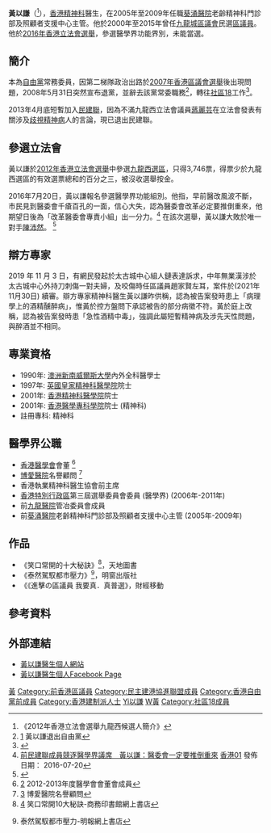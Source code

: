 {{Infobox_officeholder
| name = 黃以謙醫生<br /><small>Dr Wong Yee Him John </small>
| image name = 
| width = 200
| Sex = 男
| now = 
| office = 九龍城區議員 (太子)<ref>[http://www.districtcouncils.gov.hk/klc/tc/2012_2015/member_details.html#top] {{Wayback|url=http://www.districtcouncils.gov.hk/klc/tc/2012_2015/member_details.html#top |date=20150418012553 }} 九龍城區議會成員資料</ref>
| term_start = 2000年1月1日
| term_end = 2015年12月31日
| date of birth  = {{birth year and age|1965}}
| place of birth = {{HKG-1910}}
| party = 
| educate =
*[[拔萃男書院|拔萃男書院]] <br /><span style="color: blue;">(1978年-1982年)</span>
*[[澳洲|澳洲]][[新南威爾斯大學|新南威爾斯大學]]醫學院<br /><span style="color: blue;"></span>
| past =
*[[九龍城|九龍城]](太子)民選區議員 <br /><span style="color: blue;">(2000年-2015年)</span>
*[[市區重建局|市區重建局]]非執行董事
*龍城分區委員會委員
*智經之友會董
*[[社區18|C18]] 成員
*[[上訴委員團_(城市規劃)|上訴委員團 (城市規劃)]]委員
*[[自置居所津貼上訴委員會|自置居所津貼上訴委員會]]委員
*[[自由黨|自由黨]]常務委員 <br /><span style="color: blue;">(2000年-2008年)</span>
*[[西九新動力|西九新動力]] 成員 <ref>[http://news.sina.com.hk/news/2/1/1/2716187/1.html 黃以謙同梁美芬劃清界線]{{dead link|date=2018年5月 |bot=InternetArchiveBot |fix-attempted=yes }}</ref>
*[[消費者委員會|消費者委員會]]成員 (曾任研究及測試小組主席)
*[[安老事務委員會|安老事務委員會]]委員
*城市規劃上訴委員會委員
*暴力及傷亡賠償委員會委員
*香港老人癡呆症協會秘書
*水質諮詢委員會委員
*禁毒常委會戒毒治療及康復小組成員
*私人執業精神科醫生（2009年－）
}}

'''黃以謙'''（{{bd|1965年||||W黃}}<ref>《2012年香港立法會選舉九龍西候選人簡介》</ref>），[[香港|香港]][[精神科|精神科]]醫生，在2005年至2009年任職[[葵涌|葵涌醫院]]老齡精神科門診部及照顧者支援中心主管。他於2000年至2015年曾任[[九龍城區議會|九龍城區議會]]民選[[區議員|區議員]]。他於[[2016年香港立法會選舉|2016年香港立法會選舉]]，參選醫學界功能界別，未能當選。

== 簡介 ==
本為[[自由黨_(香港)|自由黨]]常務委員，因第二梯隊政治出路於[[2007年香港區議會選舉|2007年香港區議會選舉]]後出現問題，2008年5月31日突然宣布退黨，並辭去該黨常委職務<ref>[http://news.sina.com.hk/cgibin/nw/show.cgi/249/3/1/757123/1.html]{{Dead link|date=2019年12月 |bot=InternetArchiveBot |fix-attempted=yes }} 黃以謙退出自由黨</ref>，轉往[[社區18|社區18]]工作<ref>{{Cite web |url=http://www.c18.com.hk/page/introduction/structure/structure.html |title=存档副本 |access-date=2012-07-23 |archive-url=https://web.archive.org/web/20130730033059/http://c18.com.hk/page/introduction/structure/structure.html |archive-date=2013-07-30 |dead-url=yes }}</ref>。

2013年4月底短暫加入[[民建聯|民建聯]]，因為不滿九龍西立法會議員[[蔣麗芸|蔣麗芸]]在立法會發表有關涉及[[歧視|歧視]][[精神病|精神病]]人的言論，現已退出民建聯。

== 參選立法會 ==
黃以謙於[[2012年香港立法會選舉|2012年香港立法會選舉]]中參選[[九龍西選區|九龍西選區]]，只得3,746票，得票少於九龍西選區的有效選票總和的百分之三，被沒收選舉按金。

2016年7月20日，黃以謙報名參選醫學界功能組別。他指，早前醫改風波不斷，市民見到醫委會千瘡百孔的一面，信心大失，認為醫委會改革必定要推倒重來，他期望日後為「改革醫委會專責小組」出一分力。<ref>[http://www.hk01.com/%E7%AB%8B%E6%B3%95%E6%9C%83%E9%81%B8%E8%88%89/32631/%E5%89%8D%E6%B0%91%E5%BB%BA%E8%81%AF%E6%88%90%E5%93%A1%E7%AB%B6%E9%80%90%E9%86%AB%E5%AD%B8%E7%95%8C%E8%AD%B0%E5%B8%AD-%E9%BB%83%E4%BB%A5%E8%AC%99-%E9%86%AB%E5%A7%94%E6%9C%83%E4%B8%80%E5%AE%9A%E8%A6%81%E6%8E%A8%E5%80%92%E9%87%8D%E4%BE%86 前民建聯成員競逐醫學界議席　黃以謙：醫委會一定要推倒重來] {{Wayback|url=http://www.hk01.com/%E7%AB%8B%E6%B3%95%E6%9C%83%E9%81%B8%E8%88%89/32631/%E5%89%8D%E6%B0%91%E5%BB%BA%E8%81%AF%E6%88%90%E5%93%A1%E7%AB%B6%E9%80%90%E9%86%AB%E5%AD%B8%E7%95%8C%E8%AD%B0%E5%B8%AD-%E9%BB%83%E4%BB%A5%E8%AC%99-%E9%86%AB%E5%A7%94%E6%9C%83%E4%B8%80%E5%AE%9A%E8%A6%81%E6%8E%A8%E5%80%92%E9%87%8D%E4%BE%86 |date=20170305002609 }} [[香港01|香港01]] 發佈日期： 2016-07-20</ref> 在該次選舉，黃以謙大敗於唯一對手[[陳沛然|陳沛然]]。 <ref>{{Cite web |url=http://hk.apple.nextmedia.com/legco2016/result/all |title=存档副本 |access-date=2016-09-06 |archive-date=2017-10-17 |archive-url=https://web.archive.org/web/20171017181937/http://hk.apple.nextmedia.com/legco2016/result/all |dead-url=no }}</ref>

== 辯方專家 ==
2019 年 11 月 3 日，有網民發起於太古城中心組人鏈表達訴求，中年無業漢涉於太古城中心外持刀刺傷一對夫婦，及咬傷時任區議員趙家賢左耳，案件於(2021年11月30日) 續審。辯方專家精神科醫生黃以謙昨供稱，認為被告案發時患上「病理學上的酒精醺醉病」，惟黃於控方盤問下承認被告的部分病徵不符。黃於庭上改稱，認為被告案發時患「急性酒精中毒」，強調此屬短暫精神病及涉先天性問題，與醉酒並不相同。

== 專業資格 ==
* 1990年: [[澳洲|澳洲]][[新南威爾斯大學|新南威爾斯大學]]內外全科醫學士
* 1997年: [[英國皇家精神科醫學院|英國皇家精神科醫學院]]院士
* 2001年: [[香港精神科醫學院|香港精神科醫學院]]院士
* 2001年: [[香港醫學專科學院|香港醫學專科學院]]院士 (精神科)
* 註冊專科: 精神科

== 醫學界公職 ==
*[[香港醫學會|香港醫學會]]會董 <ref>[http://www.hkma.org/chinese/about/about.html]{{dead link|date=2018年5月 |bot=InternetArchiveBot |fix-attempted=yes }} 2012-2013年度醫學會會董會成員</ref>
*[[博愛醫院|博愛醫院]]名譽顧問 <ref>[http://www.pokoi.org.hk/tc/councilmember4.aspx] {{Wayback|url=http://www.pokoi.org.hk/tc/councilmember4.aspx |date=20120804212004 }} 博愛醫院名譽顧問</ref>
*香港執業精神科醫生協會前主席
*[[香港特別行政區|香港特別行政區]]第三屆選舉委員會委員 (醫學界) (2006年-2011年)</span>
*前[[九龍醫院|九龍醫院]]管冶委員會成員
*前[[葵涌醫院|葵涌醫院]]老齡精神科門診部及照顧者支援中心主管 (2005年-2009年)</span>

== 作品 ==
*《笑口常開的十大秘訣》<ref>[http://www.cp1897.com.hk/product_info.php?BookId=9789882191112] {{Wayback|url=http://www.cp1897.com.hk/product_info.php?BookId=9789882191112 |date=20201210042343 }} 笑口常開10大秘訣-商務印書館網上書店</ref>，天地圖書
*《泰然駕馭都市壓力》<ref>{{cite web |url=https://books.mingpao.com/cfm/bookinfo.cfm?TitleID=2823 |title=存档副本 |accessdate=2012-07-23 |deadurl=yes |archiveurl=https://web.archive.org/web/20130929171048/https://books.mingpao.com/cfm/bookinfo.cfm?TitleID=2823 |archivedate=2013-09-29 }} 泰然駕馭都市壓力-明報網上書店</ref>，明窗出版社
*《《進擊の區議員 我要真．真普選》，財經移動

== 參考資料 ==
{{reflist|2}}

== 外部連結 ==
* [http://www.doctorwong.net/// 黃以謙醫生個人網站] {{Wayback|url=http://www.doctorwong.net/// |date=20210427114453 }}
* [http://www.facebook.com/profile.php?id=1268394519 黃以謙醫生個人Facebook Page]

{{start box}}
{{s-before|[[任善寧|任善寧]]}}
{{s-title|[[九龍城區議會|九龍城區議員（太子）]]|2000年-2015年}}
{{s-after|[[丁健華|丁健華]]}}
{{end}}

{{DEFAULTSORT:Wong黃以謙}}
[[Category:香港醫學界人士|黃]]
[[Category:前香港區議員|Category:前香港區議員]]
[[Category:民主建港協進聯盟成員|Category:民主建港協進聯盟成員]]
[[Category:香港自由黨前成員|Category:香港自由黨前成員]]
[[Category:香港建制派人士|Category:香港建制派人士]]
[[Category:黃姓|Yi以謙]]
[[Category:新南威爾斯大學校友|W黃]]
[[Category:社區18成員|Category:社區18成員]]